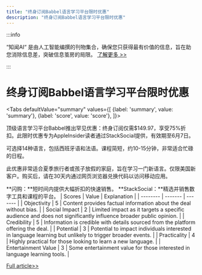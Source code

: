 ```yaml
---
title: "终身订阅Babbel语言学习平台限时优惠"
description: "终身订阅Babbel语言学习平台限时优惠"
---
```



:::info

“知闻AI“ 是由人工智能编撰的刊物集合，确保您只获得最有价值的信息，旨在助您消除信息差，突破信息茧房的局限。  [了解更多 >>](/zh-Hans/docs/guides)

:::

# 终身订阅Babbel语言学习平台限时优惠


<Tabs
	defaultValue="summary"
	values={[
	{label: 'summary', value: 'summary'},
	{label: 'score', value: 'score'},
]}>
<TabItem value="summary">


顶级语言学习平台Babbel推出罕见优惠：终身订阅仅需$149.97，享受75%折扣。此限时优惠专为AppleInsider读者通过StackSocial提供，有效期至6月7日。

可选择14种语言，包括西班牙语和法语。课程简短，约10-15分钟，非常适合忙碌的日程。

此优惠非常适合夏季旅行者或孩子放假的家庭，旨在学习一门新语言。仅限美国新客户。购买后，请在30天内通过网页浏览器兑换代码以访问移动应用。

**闪购：**短时间内提供大幅折扣的快速销售。
**StackSocial：**精选并销售数字工具和课程的平台。
</TabItem>
<TabItem value="score">
	| Scores     | Value   | Explanation |
	| -------- | ------- | ------- |
	| Objectivity  | 5    | Content provides factual information about the deal without bias.    |
	| Social Impact | 2     | Limited impact as it targets a specific audience and does not significantly influence broader public opinion.    |
	| Credibility    | 5    | Information is credible with details sourced from the platform offering the deal.    |
	| Potential    | 3    | Potential to impact individuals interested in language learning but unlikely to trigger broader events.    |
	| Practicality    | 4    | Highly practical for those looking to learn a new language.    |
	| Entertainment Value    | 3    | Some entertainment value for those interested in language learning tools.    |
</TabItem>
</Tabs>

[Full article>>](https://appleinsider.com/articles/24/06/04/flash-sale-learn-a-new-language-on-your-iphone-or-mac-with-a-lifetime-of-babbel-for-14997)
